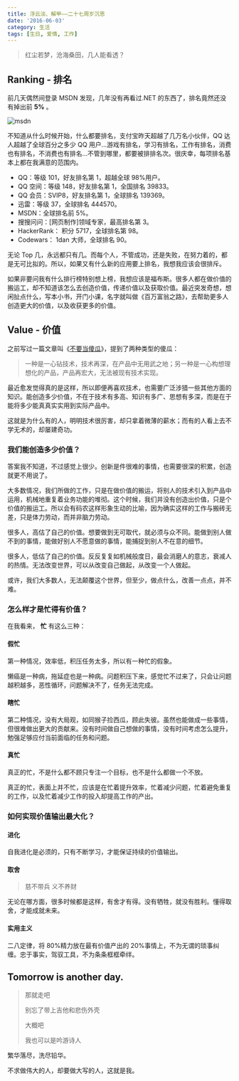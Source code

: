 ```yaml
---
title: 浮云淡、解甲——二十七周岁沉思
date: '2016-06-03'
category: 生活
tags: [生日, 爱情, 工作]
---
```


<script type='text/javascript' src='http://www.xiami.com/widget/player-single?uid=0&sid=1774520995&mode=js'></script>

> 红尘若梦，沧海桑田，几人能看透？

## Ranking - 排名

前几天偶然间登录 MSDN 发现，几年没有再看过.NET 的东西了，排名竟然还没有掉出前 **5%** 。

![msdn](https://cloud.githubusercontent.com/assets/1890238/15771426/3d0d701e-299d-11e6-9647-53f79179e87f.png)

不知道从什么时候开始，什么都要排名，支付宝昨天超越了几万名小伙伴，QQ 达人超越了全球百分之多少 QQ 用户…游戏有排名，学习有排名，工作有排名，消费也有排名，不消费也有排名…不管到哪里，都要被排排名次。很庆幸，每项排名基本上都在我满意的范围内。

- QQ：等级 101，好友排名第 1，超越全球 98%用户。
- QQ 空间：等级 148，好友排名第 1，全国排名 39833。
- QQ 会员：SVIP8，好友排名第 1，全球排名 139369。
- 迅雷：等级 37，全球排名 444570。
- MSDN：全球排名前 5%。
- 搜搜问问：[网页制作]领域专家，最高排名第 3。
- HackerRank： 积分 5717，全球排名第 98。
- Codewars： 1dan 大师，全球排名 90。

无论 Top 几，永远都只有几。而每个人，不管成功，还是失败，在努力着的，都是无可比拟的。所以，如果又有什么新的应用要上排名，我想我应该会很排斥。

如果非要问我有什么排行榜特别想上榜，我想应该是福布斯。很多人都在做价值的搬运工，却不知道该怎么去创造价值，传递价值以及获取价值。最近突发奇想，想闲扯点什么，写本小书，开门小课，名字就叫做《百万富翁之路》，去帮助更多人创造更大的价值，以及收获更多的价值。

## Value - 价值

之前写过一篇文章叫《[不要当傻瓜](/blog/thing-about-foolish/)》，提到了两种类型的傻瓜：

> 一种是一心钻技术，技术再深，在产品中无用武之地；另一种是一心构想理想化的产品，产品再宏大，无法被现有技术实现。

最近愈发觉得真的是这样，所以即便再喜欢技术，也需要广泛涉猎一些其他方面的知识。能创造多少价值，不在于技术有多高、知识有多广、思想有多深，而是在于能将多少能真真实实用到实际产品中。

这就是为什么有的人，明明技术很厉害，却只拿着微薄的薪水；而有的人看上去不学无术的，却屡建奇功。

### 我们能创造多少价值？

答案我不知道，不过感觉上很少。创新是件很难的事情，也需要很深的积累，创造就更不用说了。

大多数情况，我们所做的工作，只是在做价值的搬运，将别人的技术引入到产品中运用，机械地重复着业务功能的堆彻。这个时候，我们并没有创造出价值，只是个价值的搬运工。所以会有码农这样形象生动的比喻，因为确实这样的工作与搬砖无差，只是体力劳动，而并非脑力劳动。

很多人，高估了自己的价值。想要做到无可取代，就必须与众不同。能做到别人做不到的事情，能做好别人不愿意做的事情，能捕捉到别人不在意的细节。

很多人，低估了自己的价值。反反复复如机械般度日，最会消磨人的意志，衰减人的热情。无法改变世界，可以从改变自己做起，从改变一个人做起。

或许，我们大多数人，无法颠覆这个世界，但至少，做点什么，改善一点点，并不难。

### 怎么样才是忙得有价值？

在我看来， **忙** 有这么三种：

#### 假忙

第一种情况，效率低，积压任务太多，所以有一种忙的假象。

懒癌是一种病，拖延症也是一种病。问题积压下来，感觉忙不过来了，只会让问题越积越多，恶性循环，问题解决不了，任务无法完成。

#### 瞎忙

第二种情况，没有大局观，如同猴子捡西瓜，顾此失彼。虽然也能做成一些事情，但很难做出更大的贡献来。没有时间做自己想做的事情，没有时间考虑怎么提升，勉强足够应付当前面临的任务和问题。

#### 真忙

真正的忙，不是什么都不顾只专注一个目标，也不是什么都做一个不放。

真正的忙，表面上并不忙，应该是在忙着提升效率，忙着减少问题，忙着避免重复的工作，以及忙着减少工作的投入却提高工作的产出。

### 如何实现价值输出最大化？

#### 进化

自我进化是必须的，只有不断学习，才能保证持续的价值输出。

#### 取舍

> 慈不带兵 义不养财

无论在哪方面，很多时候都是这样，有舍才有得。没有牺牲，就没有胜利。懂得取舍，才能成就未来。

#### 实用主义

二八定律，将 80%精力放在最有价值产出的 20%事情上，不为无谓的琐事纠缠。忠于事实，驾驭工具，不为条条框框牵绊。

## Tomorrow is another day.

> 那就走吧
>
> 别忘了带上吉他和悲伤外壳
>
> 大概吧
>
> 我也可以是吟游诗人

繁华落尽，洗尽铅华。

不求做伟大的人，却要做大写的人，这就是我。
